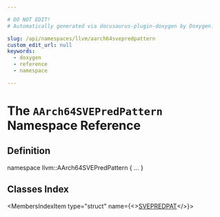 ```yaml
---

# DO NOT EDIT!
# Automatically generated via docusaurus-plugin-doxygen by Doxygen.

slug: /api/namespaces/llvm/aarch64svepredpattern
custom_edit_url: null
keywords:
  - doxygen
  - reference
  - namespace

---
```





# The `AArch64SVEPredPattern` Namespace Reference

<DoxygenPage pluginConfig={pluginConfig}>



## Definition

<CodeBlock>namespace llvm::AArch64SVEPredPattern &#123; ... &#125;</CodeBlock>

## Classes Index

<MembersIndex>

<MembersIndexItem
  type="struct"
  name={<><a href="/docs/api/structs/llvm/aarch64svepredpattern/svepredpat">SVEPREDPAT</a></>}>
</MembersIndexItem>

</MembersIndex>


</DoxygenPage>

